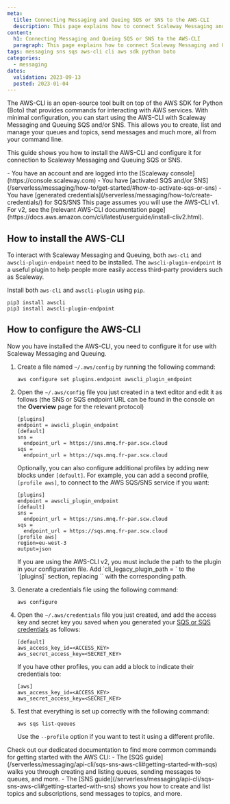 ```yaml
---
meta:
  title: Connecting Messaging and Queing SQS or SNS to the AWS-CLI
  description: This page explains how to connect Scaleway Messaging and Queing SQS or SNS to the AWS-CLI
content:
  h1: Connecting Messaging and Queing SQS or SNS to the AWS-CLI
  paragraph: This page explains how to connect Scaleway Messaging and Queing SQS or SNS to the AWS-CLI
tags: messaging sns sqs aws-cli cli aws sdk python boto
categories:
  - messaging
dates:
  validation: 2023-09-13
  posted: 2023-01-04
---
```


The AWS-CLI is an open-source tool built on top of the AWS SDK for Python (Boto) that provides commands for interacting with AWS services. With minimal configuration, you can start using the AWS-CLI with Scaleway Messaging and Queuing SQS and/or SNS. This allows you to create, list and manage your queues and topics, send messages and much more, all from your command line.

This guide shows you how to install the AWS-CLI and configure it for connection to Scaleway Messaging and Queuing SQS or SNS.

<Macro id="iam-requirements" />

<Message type="requirement">
  - You have an account and are logged into the [Scaleway console](https://console.scaleway.com)
  - You have [activated SQS and/or SNS](/serverless/messaging/how-to/get-started/#how-to-activate-sqs-or-sns)
  - You have [generated credentials](/serverless/messaging/how-to/create-credentials/) for SQS/SNS
</Message>

<Message type="note">
  This page assumes you will use the AWS-CLI v1. For v2, see the [relevant AWS-CLI documentation page](https://docs.aws.amazon.com/cli/latest/userguide/install-cliv2.html). 
</Message>

## How to install the AWS-CLI

To interact with Scaleway Messaging and Queuing, both `aws-cli` and `awscli-plugin-endpoint` need to be installed. The `awscli-plugin-endpoint` is a useful plugin to help people more easily access third-party providers such as Scaleway.

Install both `aws-cli` and `awscli-plugin` using `pip`.

```
pip3 install awscli
pip3 install awscli-plugin-endpoint
```

## How to configure the AWS-CLI

Now you have installed the AWS-CLI, you need to configure it for use with Scaleway Messaging and Queuing.

1. Create a file named `~/.aws/config` by running the following command:
    ```
    aws configure set plugins.endpoint awscli_plugin_endpoint
    ```
2. Open the `~/.aws/config` file you just created in a text editor and edit it as follows (the SNS or SQS endpoint URL can be found in the console on the **Overview** page for the relevant protocol)
    ```
    [plugins]
    endpoint = awscli_plugin_endpoint
    [default]
    sns =
      endpoint_url = https://sns.mnq.fr-par.scw.cloud
    sqs =
      endpoint_url = https://sqs.mnq.fr-par.scw.cloud 
    ```

    Optionally, you can also configure additional profiles by adding new blocks under `[default]`. For example, you can add a second profile, `[profile aws]`, to connect to the AWS SQS/SNS service if you want:

    ```
    [plugins]
    endpoint = awscli_plugin_endpoint
    [default]
    sns =
      endpoint_url = https://sns.mnq.fr-par.scw.cloud
    sqs =
      endpoint_url = https://sqs.mnq.fr-par.scw.cloud
    [profile aws]
    region=eu-west-3
    output=json
    ```

    <Message type="important">
      If you are using the AWS-CLI v2, you must include the path to the plugin in your configuration file. Add `cli_legacy_plugin_path = <path-to-plugin>` to the `[plugins]` section, replacing `<path-to-plugin>` with the corresponding path.
    </Message>
3. Generate a credentials file using the following command:
    ```
    aws configure
    ```
4. Open the `~/.aws/credentials` file you just created, and add the access key and secret key you saved when you generated your [SQS or SQS credentials](/serverless/messaging/how-to/create-credentials/) as follows:
    ```
    [default]
    aws_access_key_id=<ACCESS_KEY>
    aws_secret_access_key=<SECRET_KEY>
    ```

    If you have other profiles, you can add a block to indicate their credentials too:
    ```
    [aws]
    aws_access_key_id=<ACCESS_KEY>
    aws_secret_access_key=<SECRET_KEY>
    ```
6. Test that everything is set up correctly with the following command:
    ```
    aws sqs list-queues
    ```

    Use the `--profile` option if you want to test it using a different profile.

<Message type="tip">
  Check out our dedicated documentation to find more common commands for getting started with the AWS CLI:
  - The [SQS guide](/serverless/messaging/api-cli/sqs-sns-aws-cli#getting-started-with-sqs) walks you through creating and listing queues, sending messages to queues, and more.
  - The [SNS guide](/serverless/messaging/api-cli/sqs-sns-aws-cli#getting-started-with-sns) shows you how to create and list topics and subscriptions, send messages to topics, and more.
</Message>
